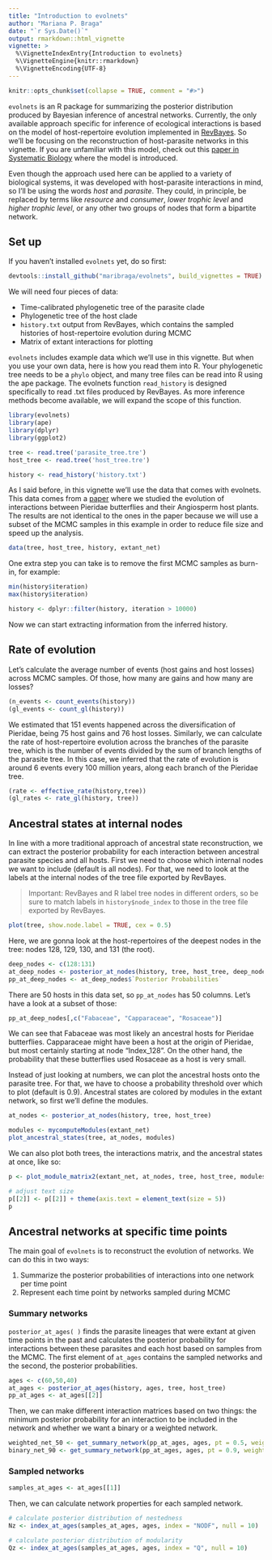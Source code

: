 ```yaml
---
title: "Introduction to evolnets"
author: "Mariana P. Braga"
date: "`r Sys.Date()`"
output: rmarkdown::html_vignette
vignette: >
  %\VignetteIndexEntry{Introduction to evolnets}
  %\VignetteEngine{knitr::rmarkdown}
  %\VignetteEncoding{UTF-8}
---
```


```r
knitr::opts_chunk$set(collapse = TRUE, comment = "#>")
```


`evolnets` is an R package for summarizing the posterior distribution produced by Bayesian inference of ancestral networks. Currently, the only available approach specific for inference of ecological interactions is based on the model of host-repertoire evolution implemented in [RevBayes](https://revbayes.github.io/tutorials/host_rep/host_rep.html). So we'll be focusing on the reconstruction of host-parasite networks in this vignette. If you are unfamiliar with this model, check out this [paper in Systematic Biology](https://doi.org/10.1093/sysbio/syaa019) where the model is introduced. 
<!-- There are, however, other approaches that can produce posterior distributions of ancestral interactions, such as DEC models of geographic range evolution. evolnets also supports outputs from such analyses produced by RevBayes and BioGeoBEARS. -->

Even though the approach used here can be applied to a variety of biological systems, it was developed with host-parasite interactions in mind, so I'll be using the words *host* and *parasite*. They could, in principle, be replaced by terms like *resource* and *consumer*, *lower trophic level* and *higher trophic level*, or any other two groups of nodes that form a bipartite network.

## Set up

If you haven't installed `evolnets` yet, do so first:

```r
devtools::install_github("maribraga/evolnets", build_vignettes = TRUE)
```

We will need four pieces of data:

* Time-calibrated phylogenetic tree of the parasite clade
* Phylogenetic tree of the host clade
* `history.txt` output from RevBayes, which contains the sampled histories of host-repertoire evolution during MCMC
* Matrix of extant interactions for plotting

`evolnets` includes example data which we'll use in this vignette. But when you use your own data, here is how you read them into R. Your phylogenetic tree needs to be a `phylo` object, and many tree files can be read into R using the ape package. The evolnets function `read_history` is designed specifically to read .txt files produced by RevBayes. As more inference methods become available, we will expand the scope of this function.

```r
library(evolnets)
library(ape)
library(dplyr)
library(ggplot2)
```

```r
tree <- read.tree('parasite_tree.tre')
host_tree <- read.tree('host_tree.tre')

history <- read_history('history.txt')
```

As I said before, in this vignette we'll use the data that comes with evolnets. This data comes from a [paper](https://onlinelibrary.wiley.com/doi/10.1111/ele.13842) where we studied the evolution of interactions between Pieridae butterflies and their Angiosperm host plants. The results are not identical to the ones in the paper because we will use a subset of the MCMC samples in this example in order to reduce file size and speed up the analysis.

```r
data(tree, host_tree, history, extant_net)
```

One extra step you can take is to remove the first MCMC samples as burn-in, for example:

```r
min(history$iteration)
max(history$iteration)

history <- dplyr::filter(history, iteration > 10000)
```

Now we can start extracting information from the inferred history. 


## Rate of evolution

Let's calculate the average number of events (host gains and host losses) across MCMC samples. Of those, how many are gains and how many are losses?

```r
(n_events <- count_events(history))
(gl_events <- count_gl(history))
````

We estimated that 151 events happened across the diversification of Pieridae, being 75 host gains and 76 host losses. Similarly, we can calculate the rate of host-repertoire evolution across the branches of the parasite tree, which is the number of events divided by the sum of branch lengths of the parasite tree. In this case, we inferred that the rate of evolution is around 6 events every 100 million years, along each branch of the Pieridae tree.

```r
(rate <- effective_rate(history,tree))
(gl_rates <- rate_gl(history, tree))
```


## Ancestral states at internal nodes

In line with a more traditional approach of ancestral state reconstruction, we can extract the posterior probability for each interaction between ancestral parasite species and all hosts. First we need to choose which internal nodes we want to include (default is all nodes). For that, we need to look at the labels at the internal nodes of the tree file exported by RevBayes. 

> Important: RevBayes and R label tree nodes in different orders, so be sure to match labels in `history$node_index` to those in the tree file exported by RevBayes.

```r
plot(tree, show.node.label = TRUE, cex = 0.5)
```


Here, we are gonna look at the host-repertoires of the deepest nodes in the tree: nodes 128, 129, 130, and 131 (the root).

```r
deep_nodes <- c(128:131)
at_deep_nodes <- posterior_at_nodes(history, tree, host_tree, deep_nodes)
pp_at_deep_nodes <- at_deep_nodes$`Posterior Probabilities`
```

There are 50 hosts in this data set, so `pp_at_nodes` has 50 columns. Let's have a look at a subset of those:

```r
pp_at_deep_nodes[,c("Fabaceae", "Capparaceae", "Rosaceae")]
```

We can see that Fabaceae was most likely an ancestral hosts for Pieridae butterflies. Capparaceae might have been a host at the origin of Pieridae, but most certainly starting at node "Index_128". On the other hand, the probability that these butterflies used Rosaceae as a host is very small.

Instead of just looking at numbers, we can plot the ancestral hosts onto the parasite tree. For that, we have to choose a probability threshold over which to plot (default is 0.9). Ancestral states are colored by modules in the extant network, so first we'll define the modules.

```r
at_nodes <- posterior_at_nodes(history, tree, host_tree)

modules <- mycomputeModules(extant_net)
plot_ancestral_states(tree, at_nodes, modules)
```

We can also plot both trees, the interactions matrix, and the ancestral states at once, like so:

```r
p <- plot_module_matrix2(extant_net, at_nodes, tree, host_tree, modules)

# adjust text size
p[[2]] <- p[[2]] + theme(axis.text = element_text(size = 5))
p
```


## Ancestral networks at specific time points

The main goal of `evolnets` is to reconstruct the evolution of networks. We can do this in two ways:

1. Summarize the posterior probabilities of interactions into one network per time point
2. Represent each time point by networks sampled during MCMC


### Summary networks

`posterior_at_ages( )` finds the parasite lineages that were extant at given time points in the past and calculates the posterior probability for interactions between these parasites and each host based on samples from the MCMC. The first element of `at_ages` contains the sampled networks and the second, the posterior probabilities.

```r
ages <- c(60,50,40)
at_ages <- posterior_at_ages(history, ages, tree, host_tree)
pp_at_ages <- at_ages[[2]]
```

Then, we can make different interaction matrices based on two things: the minimum posterior probability for an interaction to be included in the network and whether we want a binary or a weighted network.

```r
weighted_net_50 <- get_summary_network(pp_at_ages, ages, pt = 0.5, weighted = TRUE)
binary_net_90 <- get_summary_network(pp_at_ages, ages, pt = 0.9, weighted = FALSE)
```

### Sampled networks

```r
samples_at_ages <- at_ages[[1]]
```

Then, we can calculate network properties for each sampled network.

```r
# calculate posterior distribution of nestedness
Nz <- index_at_ages(samples_at_ages, ages, index = "NODF", null = 10)
```

```r
# calculate posterior distribution of modularity
Qz <- index_at_ages(samples_at_ages, ages, index = "Q", null = 10)
```




